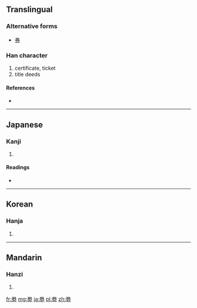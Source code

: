 {{also|券}}
==Translingual==
===Alternative forms===
* [[券]]

===Han character===
{{Han char|rn=19|rad=力|as=06|sn=8|four=|canj=火手大尸 (FQKS)}}

# certificate, ticket
# title deeds

====References====
* {{Han ref|kx=0147.080|dkj=02330|dj=0331.170|hdz=10370.060|uh=52B5|ud=21173}}

----

==Japanese==

===Kanji===
{{ja-kanji|grade=|rs=力06}}

# {{defn|Japanese|sort=力06}}

====Readings====
* {{ja-readings|on=[[けん]] (ken), [[げん]] (gen)|kun=[[つかる]] (tsukaru)}}

----

==Korean==

===Hanja===
{{ko-hanja|hangeul=권|rv=gwon|mr=kwŏn}}

# {{defn|Korean|sort=力06}}

----

==Mandarin==

===Hanzi===
{{cmn-hanzi|pin=[[juàn]] ([[juan4]])|wg=chüan<sup>4</sup>}}

# {{defn|Mandarin|sort=力06}}

[[fr:劵]]
[[mg:劵]]
[[ja:劵]]
[[pl:劵]]
[[zh:劵]]